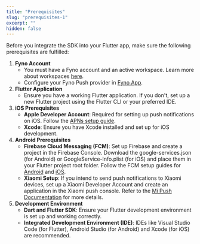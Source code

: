 ```yaml
---
title: "Prerequisites"
slug: "prerequisites-1"
excerpt: ""
hidden: false
---
```


Before you integrate the SDK into your Flutter app, make sure the following prerequisites are fulfilled:

1. **Fyno Account**
    - You must have a Fyno account and an active workspace. Learn more about workspaces [here](./workspace-introduction).
    - Configure your Fyno Push provider in [Fyno App](https://app.fyno.io/integrations).
2. **Flutter Application**
    - Ensure you have a working Flutter application. If you don't, set up a new Flutter project using the Flutter CLI or your preferred IDE.
3. **iOS Prerequisites**
    - **Apple Developer Account**: Required for setting up push notifications on iOS. Follow the [APNs setup guide](./push-apns).
    - **Xcode**: Ensure you have Xcode installed and set up for iOS development.
4. **Android Prerequisites**
    - **Firebase Cloud Messaging (FCM)**: Set up Firebase and create a project in the Firebase Console. Download the google-services.json (for Android) or GoogleService-Info.plist (for iOS) and place them in your Flutter project root folder. Follow the FCM setup guides for [Android](https://firebase.google.com/docs/android/setup) and [iOS](https://firebase.google.com/docs/ios/setup).
    - **Xiaomi Setup**: If you intend to send push notifications to Xiaomi devices, set up a Xiaomi Developer Account and create an application in the Xiaomi push console. Refer to the [Mi Push Documentation](./push-mi-push) for more details.
5. **Development Environment**
    - **Dart and Flutter SDK**: Ensure your Flutter development environment is set up and working correctly.
    - **Integrated Development Environment (IDE)**: IDEs like Visual Studio Code (for Flutter), Android Studio (for Android) and Xcode (for iOS) are recommended.
